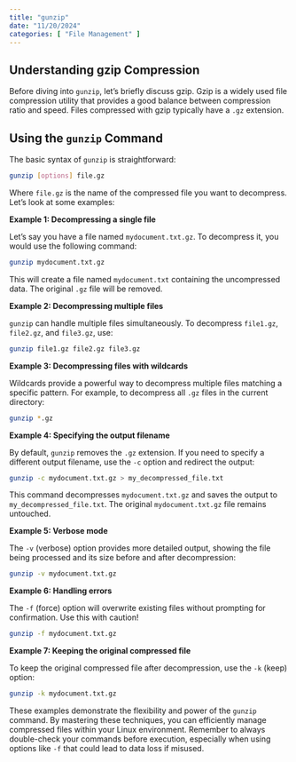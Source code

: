 ```yaml
---
title: "gunzip"
date: "11/20/2024"
categories: [ "File Management" ]
---
```

## Understanding gzip Compression

Before diving into `gunzip`, let's briefly discuss gzip.  Gzip is a widely used file compression utility that provides a good balance between compression ratio and speed. Files compressed with gzip typically have a `.gz` extension.


## Using the `gunzip` Command

The basic syntax of `gunzip` is straightforward:

```bash
gunzip [options] file.gz
```

Where `file.gz` is the name of the compressed file you want to decompress.  Let's look at some examples:


**Example 1: Decompressing a single file**

Let's say you have a file named `mydocument.txt.gz`. To decompress it, you would use the following command:

```bash
gunzip mydocument.txt.gz
```

This will create a file named `mydocument.txt` containing the uncompressed data.  The original `.gz` file will be removed.


**Example 2: Decompressing multiple files**

`gunzip` can handle multiple files simultaneously.  To decompress `file1.gz`, `file2.gz`, and `file3.gz`, use:

```bash
gunzip file1.gz file2.gz file3.gz
```


**Example 3: Decompressing files with wildcards**

Wildcards provide a powerful way to decompress multiple files matching a specific pattern. For example, to decompress all `.gz` files in the current directory:

```bash
gunzip *.gz
```


**Example 4:  Specifying the output filename**

By default, `gunzip` removes the `.gz` extension.  If you need to specify a different output filename, use the `-c` option and redirect the output:

```bash
gunzip -c mydocument.txt.gz > my_decompressed_file.txt
```

This command decompresses `mydocument.txt.gz` and saves the output to `my_decompressed_file.txt`. The original `mydocument.txt.gz` file remains untouched.


**Example 5: Verbose mode**

The `-v` (verbose) option provides more detailed output, showing the file being processed and its size before and after decompression:


```bash
gunzip -v mydocument.txt.gz
```


**Example 6:  Handling errors**

The `-f` (force) option will overwrite existing files without prompting for confirmation.  Use this with caution!

```bash
gunzip -f mydocument.txt.gz
```


**Example 7: Keeping the original compressed file**

To keep the original compressed file after decompression, use the `-k` (keep) option:

```bash
gunzip -k mydocument.txt.gz
```


These examples demonstrate the flexibility and power of the `gunzip` command.  By mastering these techniques, you can efficiently manage compressed files within your Linux environment. Remember to always double-check your commands before execution, especially when using options like `-f` that could lead to data loss if misused.

